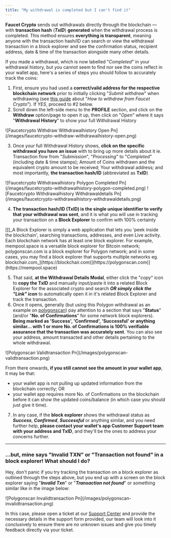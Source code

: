 ```yaml
---
title: "My withdrawal is completed but I can't find it"
---
```


**Faucet Crypto** sends out withdrawals directly through the blockchain — with **transaction hash** (**_TxID_**) **generated** when the withdrawal process is completed. This method ensures **everything is transparent**, meaning anyone with the transaction hash/ID can search or view the withdrawal transaction in a block explorer and see the confirmation status, recipient address, date & time of the transaction alongside many other details.

If you made a withdrawal, which is now labelled "_Completed_" in your withdrawal history, but you cannot seem to find nor see the coins reflect in your wallet app, here's a series of steps you should follow to accurately track the coins:

1. First, ensure you had used a **correct/valid address for the respective blockchain network** prior to initially clicking "_Submit withdraw_" when withdrawing (see [this guide](https://faucetcrypto.mintlify.app/withdrawals/how-to-withdraw-from-faucetcrypto?) about "_How to withdraw from Faucet Crypto_"). If _YES_, proceed to #2 below.
2. Scroll down the left-side menu to the **PROFILE** section, and click on the **Withdraw** option/page to open it up, then click on "_Open_" where it says "**Withdrawal History**" to show your full Withdrawal History

<Frame>
  ![Faucetcrypto Withdraw Withdrawalhistory Open Pn](/images/faucetcrypto-withdraw-withdrawalhistory-open.png)
</Frame>

3. Once your full Withdrawal History shows, **click on the specific withdrawal you have an issue** with to bring up more details about it ie. Transaction flow from "_Submission_", "_Processing_" to "_Completed_" (including date & time stamps); Amount of Coins withdrawn and the equivalent crypto amount to be received; Your withdrawal address; and most importantly, **the transaction hash/ID** (abbreviated as **TxID**)

<Frame>
  ![Faucetcrypto Withdrawalhistory Polygon Completed Pn](/images/faucetcrypto-withdrawalhistory-polygon-completed.png)
</Frame>

<Frame>
  ![Faucetcrypto Withdrawalhistory Withdrawaldetails Pn](/images/faucetcrypto-withdrawalhistory-withdrawaldetails.png)
</Frame>

4. **The transaction hash/ID (TxID) is the single unique identifier to verify that your withdrawal was sent**, and it is what you will use in tracking your transaction on a **Block Explorer** to confirm with 100% certainty

<Tip>
  [[[_A Block Explorer is simply a web application that lets you 'peek inside the blockchain', searching transactions, addresses, and even Live activity. Each blockchain network has at least one block explorer. For example, mempool.space is a versatile block explorer for Bitcoin network; polygonscan.com is a block explorer for Polygon network; and in some cases, you may find a block explorer that supports multiple networks eg. blockchair.com_](https://blockchair.com)](https://polygonscan.com)](https://mempool.space)
</Tip>

5. That said, **at the Withdrawal Details Modal**, either click the "_copy_" icon to **copy the TxID** and manually input/paste it into a related Block Explorer for the associated crypto and search **_OR simply click the "Link" icon_** to automatically open it in it's related Block Explorer and track the transaction.
6. Once it opens, generally (but using this Polygon withdrawal as an example on [polygonscan](https://polygonscan.com)) pay attention to a section that says "**Status**" (and/or "**No. of Confirmations**" for some network block explorers). **Being marked as 'Success', 'Confirmed', 'Successful' or anything similar... with 1 or more No. of Confirmations is 100% verifiable assurance that the transaction was accurately sent**. You can also see your address, amount transacted and other details pertaining to the whole withdrawal.

<Frame>
  ![Polygonscan Validtransaction Pn](/images/polygonscan-validtransaction.png)
</Frame>

From there onwards, **if you still cannot see the amount in your wallet app**, it may be that:

- your wallet app is not pulling up updated information from the blockchain correctly; OR
- your wallet app requires more No. of Confirmations on the blockchain before it can show the updated coins/balance (in which case you should just give it time).

7. In any case, if the **block explorer** shows the withdrawal status as **_Success_**, **_Confirmed_**, **_Successful_** or anything similar, and you need further help, **please contact your wallet's app Customer Support team with your address and TxID**, and they'll be the ones to address your concerns further.

---

### ...but, mine says "Invalid TXN" or "Transaction not found" in a block explorer\! What should I do?

Hey, don't panic if you try tracking the transaction on a block explorer as outlined through the steps above, but you end up with a screen on the block explorer saying "**_Invalid Txn_**" or "**_Transaction not found_**" or something similar like in the image below:

<Frame>
  ![Polygonscan Invalidtransaction Pn](/images/polygonscan-invalidtransaction.png)
</Frame>

In this case, please open a ticket at our [Support Center](https://faucetcrypto.com/support) and provide the necessary details in the support form provided, our team will look into it conclusively to ensure there are no unknown issues and give you timely feedback directly via your ticket.